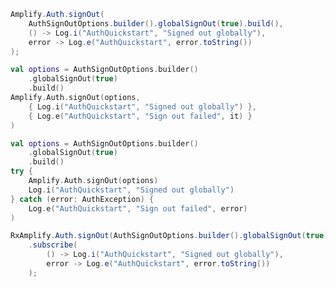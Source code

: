 <BlockSwitcher>
<Block name="Java">

```java
Amplify.Auth.signOut(
    AuthSignOutOptions.builder().globalSignOut(true).build(),
    () -> Log.i("AuthQuickstart", "Signed out globally"),
    error -> Log.e("AuthQuickstart", error.toString())
);
```

</Block>
<Block name="Kotlin - Callbacks">

```kotlin
val options = AuthSignOutOptions.builder()
    .globalSignOut(true)
    .build()
Amplify.Auth.signOut(options,
    { Log.i("AuthQuickstart", "Signed out globally") },
    { Log.e("AuthQuickstart", "Sign out failed", it) }
)
```

</Block>
<Block name="Kotlin - Coroutines (Beta)">

```kotlin
val options = AuthSignOutOptions.builder()
    .globalSignOut(true)
    .build()
try {
    Amplify.Auth.signOut(options)
    Log.i("AuthQuickstart", "Signed out globally") 
} catch (error: AuthException) {
    Log.e("AuthQuickstart", "Sign out failed", error)
)
```

</Block>
<Block name="RxJava">

```java
RxAmplify.Auth.signOut(AuthSignOutOptions.builder().globalSignOut(true).build())
    .subscribe(
        () -> Log.i("AuthQuickstart", "Signed out globally"),
        error -> Log.e("AuthQuickstart", error.toString())
    );
```

</Block>
</BlockSwitcher> 
